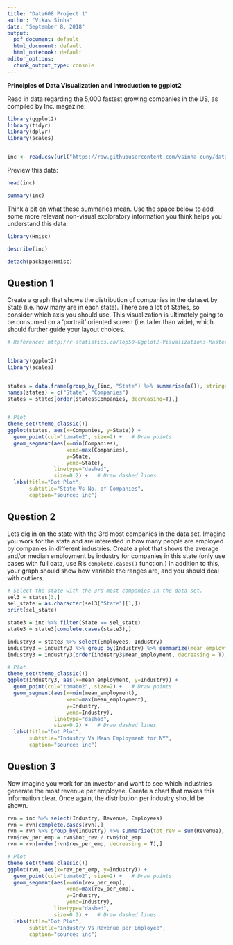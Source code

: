 ```yaml
---
title: "Data608 Project 1"
author: "Vikas Sinha"
date: "September 8, 2018"
output:
  pdf_document: default
  html_document: default
  html_notebook: default
editor_options: 
  chunk_output_type: console
---
```


**Principles of Data Visualization and Introduction to ggplot2**

Read in data regarding the 5,000 fastest growing companies in the US, as compiled by Inc. magazine:


```r
library(ggplot2)
library(tidyr)
library(dplyr)
library(scales)


inc <- read.csv(url("https://raw.githubusercontent.com/vsinha-cuny/data608/master/proj1/inc5000_data.csv"))

```


Preview this data:

```r

head(inc)

```
```r

summary(inc)

```


Think a bit on what these summaries mean. Use the space below to add some more relevant non-visual exploratory information you think helps you understand this data:

```r
library(Hmisc)

describe(inc)

detach(package:Hmisc)
```


## Question 1

Create a graph that shows the distribution of companies in the dataset by State (i.e. how many are in each state). There are a lot of States, so consider which axis you should use. This visualization is ultimately going to be consumed on a 'portrait' oriented screen (i.e. taller than wide), which should further guide your layout choices.


```r

# Reference: http://r-statistics.co/Top50-Ggplot2-Visualizations-MasterList-R-Code.html#Dot%20Plot


library(ggplot2)
library(scales)


states = data.frame(group_by_(inc, "State") %>% summarise(n()), stringsAsFactors = F)
names(states) = c("State", "Companies")
states = states[order(states$Companies, decreasing=T),]


# Plot
theme_set(theme_classic())
ggplot(states, aes(x=Companies, y=State)) + 
  geom_point(col="tomato2", size=2) +   # Draw points
  geom_segment(aes(x=min(Companies), 
                   xend=max(Companies),
                   y=State, 
                   yend=State),
               linetype="dashed", 
               size=0.2) +   # Draw dashed lines
  labs(title="Dot Plot", 
       subtitle="State Vs No. of Companies", 
       caption="source: inc")


```


## Question 2

Lets dig in on the state with the 3rd most companies in the data set. Imagine you work for the state and are interested in how many people are employed by companies in different industries. Create a plot that shows the average and/or median employment by industry for companies in this state (only use cases with full data, use R's `complete.cases()` function.) In addition to this, your graph should show how variable the ranges are, and you should deal with outliers.

```r


# Select the state with the 3rd most companies in the data set.
sel3 = states[3,]
sel_state = as.character(sel3["State"][1,])
print(sel_state)

state3 = inc %>% filter(State == sel_state)
state3 = state3[complete.cases(state3),]

industry3 = state3 %>% select(Employees, Industry) 
industry3 = industry3 %>% group_by(Industry) %>% summarize(mean_employment=mean(Employees))
industry3 = industry3[order(industry3$mean_employment, decreasing = T),]

# Plot
theme_set(theme_classic())
ggplot(industry3, aes(x=mean_employment, y=Industry)) + 
  geom_point(col="tomato2", size=2) +   # Draw points
  geom_segment(aes(x=min(mean_employment), 
                   xend=max(mean_employment),
                   y=Industry,
                   yend=Industry),
               linetype="dashed", 
               size=0.2) +   # Draw dashed lines
  labs(title="Dot Plot", 
       subtitle="Industry Vs Mean Employment for NY",
       caption="source: inc")


```


## Question 3

Now imagine you work for an investor and want to see which industries generate the most revenue per employee. Create a chart that makes this information clear. Once again, the distribution per industry should be shown.

```r

rvn = inc %>% select(Industry, Revenue, Employees)
rvn = rvn[complete.cases(rvn),]
rvn = rvn %>% group_by(Industry) %>% summarize(tot_rev = sum(Revenue), tot_emp = sum(Employees))
rvn$rev_per_emp = rvn$tot_rev / rvn$tot_emp
rvn = rvn[order(rvn$rev_per_emp, decreasing = T),]

# Plot
theme_set(theme_classic())
ggplot(rvn, aes(x=rev_per_emp, y=Industry)) +
  geom_point(col="tomato2", size=2) +   # Draw points
  geom_segment(aes(x=min(rev_per_emp), 
                   xend=max(rev_per_emp),
                   y=Industry,
                   yend=Industry),
               linetype="dashed", 
               size=0.2) +   # Draw dashed lines
  labs(title="Dot Plot", 
       subtitle="Industry Vs Revenue per Employee",
       caption="source: inc")

```



